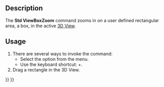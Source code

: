 <languages/>
<translate>

<!--T:9-->
{{Docnav
|[[Std_ViewZoomOut|ViewZoomOut]]
|[[Std_ViewDockUndockFullscreen|ViewDockUndockFullscreen]]
|[[Std_View_Menu|Std View Menu]]
|IconL=Std_ViewZoomOut.svg
|IconR=
|IconC=Freecad.svg
}}

<!--T:1-->
{{GuiCommand
|Name=Std ViewBoxZoom
|MenuLocation=View → Zoom → Box Zoom
|Workbenches=All
|Shortcut={{KEY|Ctrl}}+{{KEY|B}}
|SeeAlso=[[Std_ViewZoomIn|Std ViewZoomIn]], [[Std_ViewZoomOut|Std ViewZoomOut]]
}}

==Description== <!--T:7-->

<!--T:2-->
The '''Std ViewBoxZoom''' command zooms in on a user defined rectangular area, a box, in the active [[3D_View|3D View]].

==Usage== <!--T:8-->

<!--T:3-->
# There are several ways to invoke the command:
#* Select the {{MenuCommand|View → Zoom → [[Image:Std_ViewBoxZoom.svg|16px]] Box Zoom}} option from the menu.
#* Use the keyboard shortcut: {{KEY|Ctrl}}+{{KEY|B}}.
# Drag a rectangle in the 3D View.


<!--T:10-->
{{Docnav
|[[Std_ViewZoomOut|ViewZoomOut]]
|[[Std_ViewDockUndockFullscreen|ViewDockUndockFullscreen]]
|[[Std_View_Menu|Std View Menu]]
|IconL=Std_ViewZoomOut.svg
|IconR=
|IconC=Freecad.svg
}}

</translate>
{{Std_Base_navi{{#translation:}}}}
{{Userdocnavi{{#translation:}}}}